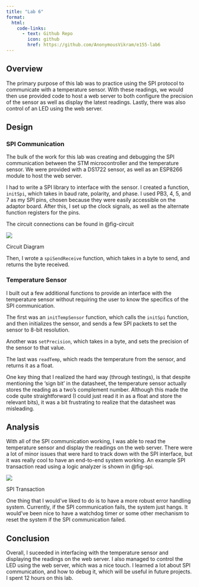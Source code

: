 ```yaml
---
title: "Lab 6"
format:
  html:
    code-links:
      - text: Github Repo
        icon: github
        href: https://github.com/AnonymousVikram/e155-lab6
---
```


## Overview

The primary purpose of this lab was to practice using the SPI protocol to communicate with a temperature sensor.
With these readings, we would then use provided code to host a web server to both configure the precision of the sensor
as well as display the latest readings. Lastly, there was also control of an LED using the web server.

## Design

### SPI Communication

The bulk of the work for this lab was creating and debugging the SPI communication between the STM microcontroller and the temperature sensor.
We were provided with a DS1722 sensor, as well as an ESP8266 module to host the web server.

I had to write a SPI library to interface with the sensor. I created a function, `initSpi`, which takes in baud rate, polarity, and phase.
I used PB3, 4, 5, and 7 as my SPI pins, chosen because they were easily accessible on the adaptor board.
After this, I set up the clock signals, as well as the alternate function registers for the pins.

The circuit connections can be found in @fig-circuit

::: { #fig-circuit}
![](images/circuit.png)

Circuit Diagram
:::

Then, I wrote a `spiSendReceive` function, which takes in a byte to send, and returns the byte received.

### Temperature Sensor

I built out a few additional functions to provide an interface with the temperature sensor without requiring the user to know the specifics of the SPI communication.

The first was an `initTempSensor` function, which calls the `initSpi` function, and then initializes the sensor, and sends a few SPI packets to set the sensor to 8-bit resolution.

Another was `setPrecision`, which takes in a byte, and sets the precision of the sensor to that value.


The last was `readTemp`, which reads the temperature from the sensor, and returns it as a float.

One key thing that I realized the hard way (through testings), is that despite mentioning the 'sign bit' in the datasheet, the temperature sensor actually stores the reading as a two's complement number. Although this made the code quite straightforward (I could just read it in as a float and store the relevant bits), it was a bit frustrating to realize that the datasheet was misleading.

## Analysis

With all of the SPI communication working, I was able to read the temperature sensor and display the readings on the web server. There were a lot of minor issues that were hard to track down with the SPI interface, but it was really cool to have an end-to-end system working.
An example SPI transaction read using a logic analyzer is shown in @fig-spi.

::: {#fig-spi}
![](images/spi.png)

SPI Transaction
:::

One thing that I would've liked to do is to have a more robust error handling system. Currently, if the SPI communication fails, the system just hangs. It would've been nice to have a watchdog timer or some other mechanism to reset the system if the SPI communication failed.

## Conclusion

Overall, I suceeded in interfacing with the temperature sensor and displaying the readings on the web server. I also managed to control the LED using the web server, which was a nice touch. I learned a lot about SPI communication, and how to debug it, which will be useful in future projects.
I spent 12 hours on this lab.